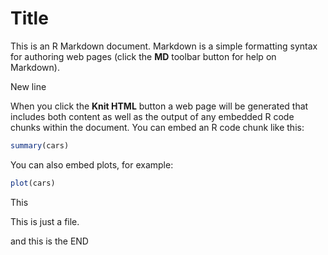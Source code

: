 Title
========================================================

This is an R Markdown document. Markdown is a simple formatting syntax for authoring web pages (click the **MD** toolbar button for help on Markdown).

New line

When you click the **Knit HTML** button a web page will be generated that includes both content as well as the output of any embedded R code chunks within the document. You can embed an R code chunk like this:

```r
summary(cars)
```

You can also embed plots, for example:

```r
plot(cars)

```


This

This is just a file.


and this is the END

